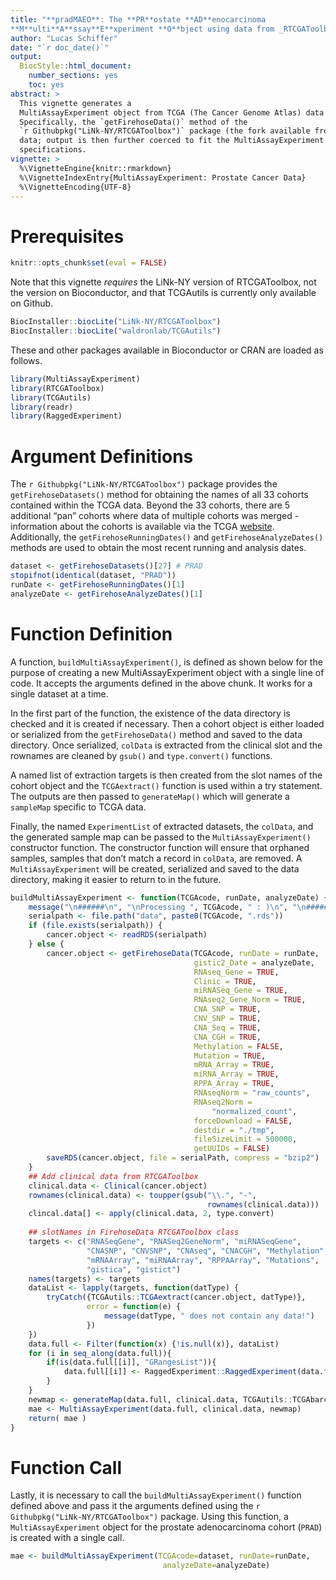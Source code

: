 ```yaml
---
title: "**pradMAEO**: The **PR**ostate **AD**enocarcinoma
**M**ulti**A**ssay**E**xperiment **O**bject using data from _RTCGAToolbox_"
author: "Lucas Schiffer"
date: "`r doc_date()`"
output:
  BiocStyle::html_document:
    number_sections: yes
    toc: yes
abstract: >
  This vignette generates a
  MultiAssayExperiment object from TCGA (The Cancer Genome Atlas) data using 
  Specifically, the `getFirehoseData()` method of the
  `r Githubpkg("LiNk-NY/RTCGAToolbox")` package (the fork available from https://www.github.com/LiNk-NY/RTCGAToolbox) is used to access and read in
  data; output is then further coerced to fit the MultiAssayExperiment object
  specifications. 
vignette: >
  %\VignetteEngine{knitr::rmarkdown}
  %\VignetteIndexEntry{MultiAssayExperiment: Prostate Cancer Data}
  %\VignetteEncoding{UTF-8}
---
```


# Prerequisites

```r
knitr::opts_chunk$set(eval = FALSE)
```

Note that this vignette *requires* the LiNk-NY version of RTCGAToolbox, not the version on Bioconductor, and that TCGAutils is currently only available on Github.

```r
BiocInstaller::biocLite("LiNk-NY/RTCGAToolbox")
BiocInstaller::biocLite("waldronlab/TCGAutils")
```

These and other packages available in Bioconductor or CRAN are loaded as
follows.

```r
library(MultiAssayExperiment)
library(RTCGAToolbox)
library(TCGAutils)
library(readr)
library(RaggedExperiment)
```

# Argument Definitions

The `r Githubpkg("LiNk-NY/RTCGAToolbox")` package provides the
`getFirehoseDatasets()` method for obtaining the names of all 33 cohorts
contained within the TCGA data. Beyond the 33 cohorts, there are 5 additional
"pan" cohorts where data of multiple cohorts was merged - information about the
cohorts is available via the TCGA
[website](http://cancergenome.nih.gov/cancersselected). Additionally, the
`getFirehoseRunningDates()` and `getFirehoseAnalyzeDates()` methods are used
to obtain the most recent running and analysis dates.

```r
dataset <- getFirehoseDatasets()[27] # PRAD
stopifnot(identical(dataset, "PRAD"))
runDate <- getFirehoseRunningDates()[1]
analyzeDate <- getFirehoseAnalyzeDates()[1]
```

# Function Definition

A function, `buildMultiAssayExperiment()`, is defined as shown below for the
purpose of creating a new MultiAssayExperiment object with a single line of
code. It accepts the arguments defined in the above chunk. It works for a single
dataset at a time.

In the first part of the function, the existence of the data directory is
checked and it is created if necessary. Then a cohort object is either loaded
or serialized from the `getFirehoseData()` method and saved to the data
directory. Once serialized, `colData` is extracted from the clinical slot and
the rownames are cleaned by `gsub()` and `type.convert()` functions. 

A named list of extraction targets is then created from the slot names of the
cohort object and the `TCGAextract()` function is used within a try statement.
The outputs are then passed to `generateMap()` which will generate a `sampleMap`
specific to TCGA data.

Finally, the named `ExperimentList` of extracted datasets, the `colData`, and
the generated sample map can be passed to the `MultiAssayExperiment()`
constructor function. The constructor function will ensure that orphaned
samples, samples that don't match a record in `colData`, are removed.
A `MultiAssayExperiment` will be created, serialized and saved to the data
directory, making it easier to return to in the future.

```r
buildMultiAssayExperiment <- function(TCGAcode, runDate, analyzeDate) {
    message("\n######\n", "\nProcessing ", TCGAcode, " : )\n", "\n######\n")
    serialpath <- file.path("data", paste0(TCGAcode, ".rds"))
    if (file.exists(serialpath)) {
        cancer.object <- readRDS(serialpath)
    } else {
        cancer.object <- getFirehoseData(TCGAcode, runDate = runDate,
                                         gistic2_Date = analyzeDate,
                                         RNAseq_Gene = TRUE,
                                         Clinic = TRUE,
                                         miRNASeq_Gene = TRUE,
                                         RNAseq2_Gene_Norm = TRUE,
                                         CNA_SNP = TRUE,
                                         CNV_SNP = TRUE,
                                         CNA_Seq = TRUE,
                                         CNA_CGH = TRUE,
                                         Methylation = FALSE,
                                         Mutation = TRUE,
                                         mRNA_Array = TRUE,
                                         miRNA_Array = TRUE,
                                         RPPA_Array = TRUE,
                                         RNAseqNorm = "raw_counts",
                                         RNAseq2Norm =
                                             "normalized_count",
                                         forceDownload = FALSE,
                                         destdir = "./tmp",
                                         fileSizeLimit = 500000,
                                         getUUIDs = FALSE)
        saveRDS(cancer.object, file = serialPath, compress = "bzip2")
    }
    ## Add clinical data from RTCGAToolbox
    clinical.data <- Clinical(cancer.object)
    rownames(clinical.data) <- toupper(gsub("\\.", "-",
                                            rownames(clinical.data)))
    clincal.data[] <- apply(clinical.data, 2, type.convert)
    
    ## slotNames in FirehoseData RTCGAToolbox class
    targets <- c("RNASeqGene", "RNASeq2GeneNorm", "miRNASeqGene",
                 "CNASNP", "CNVSNP", "CNAseq", "CNACGH", "Methylation",
                 "mRNAArray", "miRNAArray", "RPPAArray", "Mutations",
                 "gistica", "gistict")
    names(targets) <- targets
    dataList <- lapply(targets, function(datType) {
        tryCatch({TCGAutils::TCGAextract(cancer.object, datType)},
                 error = function(e) {
                     message(datType, " does not contain any data!")
                 })
    })
    data.full <- Filter(function(x) {!is.null(x)}, dataList)
    for (i in seq_along(data.full)){
        if(is(data.full[[i]], "GRangesList")){
            data.full[[i]] <- RaggedExperiment::RaggedExperiment(data.full[[i]])
        }
    }
    newmap <- generateMap(data.full, clinical.data, TCGAutils::TCGAbarcode)
    mae <- MultiAssayExperiment(data.full, clinical.data, newmap)
    return( mae )
}
```

# Function Call

Lastly, it is necessary to call the `buildMultiAssayExperiment()` function
defined above and pass it the arguments defined using the
`r Githubpkg("LiNk-NY/RTCGAToolbox")` package. Using this function, a
`MultiAssayExperiment` object for the prostate
adenocarcinoma cohort (`PRAD`) is created with a single call.

```r
mae <- buildMultiAssayExperiment(TCGAcode=dataset, runDate=runDate,
                                  analyzeDate=analyzeDate)
```

